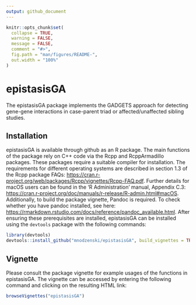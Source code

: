 ```yaml
---
output: github_document
---
```


<!-- README.md is generated from README.Rmd. Please edit that file -->

```r
knitr::opts_chunk$set(
  collapse = TRUE,
  warning = FALSE, 
  message = FALSE,
  comment = "#>",
  fig.path = "man/figures/README-",
  out.width = "100%"
)
```

# epistasisGA

<!-- badges: start -->
<!-- badges: end -->

The epistasisGA package implements the GADGETS approach for detecting gene-gene interactions in case-parent triad or affected/unaffected sibling studies.

## Installation

epistasisGA is available through github as an R package. The main functions of the package rely on C++ code via the Rcpp and RcppArmadillo packages. These packages require a suitable compiler for installation. The requirements for different operating systems are described in section 1.3 of the Rcpp package FAQs: [https://cran.r-project.org/web/packages/Rcpp/vignettes/Rcpp-FAQ.pdf](https://cran.r-project.org/web/packages/Rcpp/vignettes/Rcpp-FAQ.pdf). Further details for macOS users can be found in the 'R Administration' manual, Appendix C.3: [https://cran.r-project.org/doc/manuals/r-release/R-admin.html#macOS](https://cran.r-project.org/doc/manuals/r-release/R-admin.html#macOS). Additionally, to build the package vignette, Pandoc is required. To check whether you have pandoc installed, see here: [https://rmarkdown.rstudio.com/docs/reference/pandoc_available.html](https://rmarkdown.rstudio.com/docs/reference/pandoc_available.html). After ensuring these prerequisites are installed, epistasisGA can be installed using the `devtools` package with the following commands:

```r
library(devtools)
devtools::install_github("mnodzenski/epistasisGA", build_vignettes = TRUE, dependencies = TRUE)
```

## Vignette 

Please consult the package vignette for example usages of the functions in epistasisGA. The vignette can be accessed by entering the following command and clicking on the resulting HTML link:

```r
browseVignettes("epistasisGA")
```
